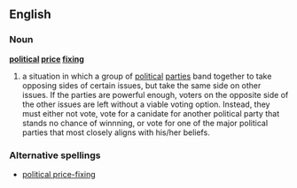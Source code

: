==English==
===Noun===
'''[[political]] [[price]] [[fixing]]'''
# a situation in which a group of [[political]] [[parties]] band together to take opposing sides of certain issues, but take the same side on other issues. If the parties are powerful enough, voters on the opposite side of the other issues are left without a viable voting option. Instead, they must either not vote, vote for a canidate for another political party that stands no chance of winnning, or vote for one of the major political parties that most closely aligns with his/her beliefs.
===Alternative spellings===
*[[political price-fixing]]